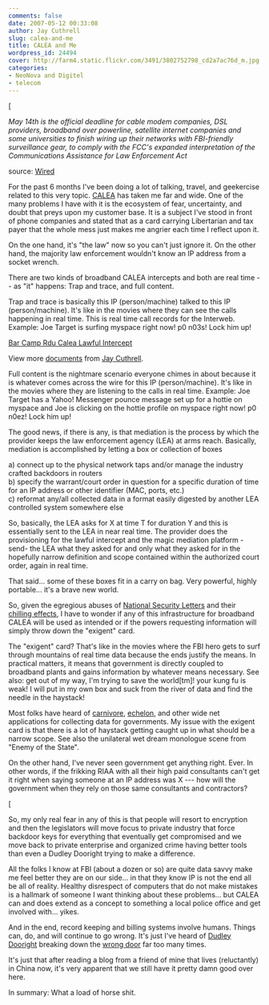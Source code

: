 ```yaml
---
comments: false
date: 2007-05-12 00:33:08
author: Jay Cuthrell
slug: calea-and-me
title: CALEA and Me
wordpress_id: 24494
cover: http://farm4.static.flickr.com/3491/3802752798_cd2a7ac76d_m.jpg
categories:
- NeoNova and Digitel
- telecom
---
```


[

_May 14th is the official deadline for cable modem companies, DSL providers, broadband over powerline, satellite internet companies and some universities to finish wiring up their networks with FBI-friendly surveillance gear, to comply with the FCC's expanded interpretation of the Communications Assistance for Law Enforcement Act_  
  
source: [Wired](http://blog.wired.com/27bstroke6/2007/05/reminder_monday.html)  
  
For the past 6 months I've been doing a lot of talking, travel, and geekercise related to this very topic.  [CALEA](http://en.wikipedia.org/wiki/Communications_Assistance_for_Law_Enforcement_Act) has taken me far and wide.  One of the many problems I have with it is the ecosystem of fear, uncertainty, and doubt that preys upon my customer base.  It is a subject I've stood in front of phone companies and stated that as a card carrying Libertarian and tax payer that the whole mess just makes me angrier each time I reflect upon it.  
  
On the one hand, it's "the law" now so you can't just ignore it.  On the other hand, the majority law enforcement wouldn't know an IP address from a socket wrench.  
  
There are two kinds of broadband CALEA intercepts and both are real time -- as "it" happens:  Trap and trace, and full content.    
  
Trap and trace is basically this IP (person/machine) talked to this IP (person/machine).  It's like in the movies where they can see the calls happening in real time. This is real time call records for the Interweb. Example: Joe Target is surfing myspace right now! p0 n03s! Lock him up!  


[Bar Camp Rdu Calea Lawful Intercept](http://www.slideshare.net/qthrul/bar-camp-rdu-calea-lawful-intercept)

View more [documents](http://www.slideshare.net/) from [Jay Cuthrell](http://www.slideshare.net/qthrul).



Full content is the nightmare scenario everyone chimes in about because it is whatever comes across the wire for this IP (person/machine).  It's like in the movies where they are listening to the calls in real time.  Example: Joe Target has a Yahoo! Messenger pounce message set up for a hottie on myspace and Joe is clicking on the hottie profile on myspace right now! p0 n0ez! Lock him up!  
  
The good news, if there is any, is that mediation is the process by which the provider keeps the law enforcement agency (LEA) at arms reach. Basically, mediation is accomplished by letting a box or collection of boxes   
  
a) connect up to the physical network taps and/or manage the industry crafted backdoors in routers  
b) specify the warrant/court order in question for a specific duration of time for an IP address or other identifier (MAC, ports, etc.)  
c) reformat any/all collected data in a format easily digested by another LEA controlled system somewhere else  
  
So, basically, the LEA asks for X at time T for duration Y and this is essentially sent to the LEA in near real time. The provider does the provisioning for the lawful intercept and the magic mediation platform -send- the LEA what they asked for and only what they asked for in the hopefully narrow definition and scope contained within the authorized court order, again in real time.  
  
That said... some of these boxes fit in a carry on bag. Very powerful, highly portable... it's a brave new world.  
  
So, given the egregious abuses of [National Security Letters](http://www.ombwatch.org/article/articleview/3770/1/480) and their [chilling effects](http://www.washingtonpost.com/wp-dyn/content/article/2007/03/22/AR2007032201882.html), I have to wonder if any of this infrastructure for broadband CALEA will be used as intended or if the powers requesting information will simply throw down the "exigent" card.  
  
The "exigent" card? That's like in the movies where the FBI hero gets to surf through mountains of real time data because the ends justify the means. In practical matters, it means that government is directly coupled to broadband plants and gains information by whatever means necessary. See also: get out of my way, I'm trying to save the world[tm]! your kung fu is weak! I will put in my own box and suck from the river of data and find the needle in the haystack!  
  
Most folks have heard of [carnivore](http://cybertelecom.org/security/carnivore.htm), [echelon](http://en.wikipedia.org/wiki/ECHELON), and other wide net applications for collecting data for governments. My issue with the exigent card is that there is a lot of haystack getting caught up in what should be a narrow scope. See also the unilateral wet dream monologue scene from "Enemy of the State".  
  
On the other hand, I've never seen government get anything right. Ever. In other words, if the frikking RIAA with all their high paid consultants can't get it right when saying someone at an IP address was X --- how will the government when they rely on those same consultants and contractors?  
  


[

So, my only real fear in any of this is that people will resort to encryption and then the legislators will move focus to private industry that force backdoor keys for everything that eventually get compromised and we move back to private enterprise and organized crime having better tools than even a Dudley Dooright trying to make a difference.   
  
All the folks I know at FBI (about a dozen or so) are quite data savvy make me feel better they are on our side... in that they know IP is not the end all be all of reality. Healthy disrespect of computers that do not make mistakes is a hallmark of someone I want thinking about these problems... but CALEA can and does extend as a concept to something a local police office and get involved with... yikes.  
  
And in the end, record keeping and billing systems involve humans. Things can, do, and will continue to go wrong. It's just I've heard of [Dudley Dooright](http://www.theagitator.com/archives/027150.php#027150) breaking down the [wrong door](http://reason.com/news/show/117095.html) far too many times.  
  
It's just that after reading a blog from a friend of mine that lives (reluctantly) in China now, it's very apparent that we still have it pretty damn good over here.  
  
In summary: What a load of horse shit.
